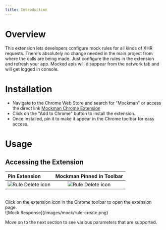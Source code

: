 ```yaml
---
title: Introduction
---
```




# Overview
This extension lets developers configure mock rules for all kinds of XHR requests. 
There's absolutely no change needed in the main project from where the calls are being made. 
Just configure the rules in the extension and refresh your app. 
Mocked apis will disappear from the network tab and will get logged in console. 

# Installation
- Navigate to the Chrome Web Store and search for "Mockman" or access the direct link [Mockman Chrome Extension](https://chromewebstore.google.com/detail/mockman-mock-apis/bigfgeehfoenaimkoohnokeeideaomnd)
- Click on the "Add to Chrome" button to install the extension.
- Once installed, pin it to make it appear in the Chrome toolbar for easy access.

# Usage
## Accessing the Extension

| Pin Extension   | Mockman Pinned in Toolbar |
| :----- | :----: |
| <Image src="/images/mock/pin-extension.png" alt="Rule Delete icon" width={300} height={200} />    |  <Image src="/images/mock/pinned-extension.png" alt="Rule Delete icon" width={300} height={200} /> |

<br />
Click on the extension icon in the Chrome toolbar to open the extension page.
<br />
![Mock Response](/images/mock/rule-create.png)

Move on to the next section to see various parameters that are supported. 